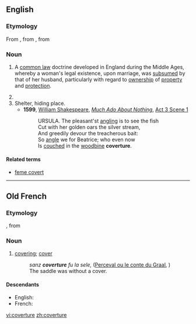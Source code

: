 ==English==
{{wikipedia}}

===Etymology===
From {{etyl|enm|en}}, from {{etyl|fro|en}} {{term|coverture|lang=fro}}, from {{term|covrir|lang=fro||to cover}}

===Noun===
{{en-noun}}

# {{legal}} A [[common law]] doctrine developed in England during the Middle Ages, whereby a woman's legal existence, upon marriage, was [[subsume]]d by that of her husband, particularly with regard to [[ownership]] of [[property]] and [[protection]].
# {{alternative spelling of|couverture}}
# Shelter, hiding place.
#* '''1599''', [[w:William Shakespeare|William Shakespeare]], ''[[w:Much Ado About Nothing|Much Ado About Nothing]]'', [[s:Much Ado About Nothing (Shakespeare)|Act 3 Scene 1]]
#*:URSULA. The pleasant'st [[angling]] is to see the fish
#*:Cut with her golden oars the silver stream,
#*:And greedily devour the treacherous bait:
#*:So [[angle]] we for Beatrice; who even now
#*:Is [[couch]]ed in the [[woodbine]] '''coverture'''.
====Related terms====
* [[feme covert]]

----

==Old French==

===Etymology===
{{suffix|covert|ure|lang=fro}}, from {{term|covrir|lang=fro||to cover}}

===Noun===
{{fro-noun|f}}

# [[covering]]; [[cover]]
#: ''sanz '''coverture''' fu la sele,'' ([[s:fr:Perceval ou le conte du Graal|Perceval ou le conte du Graal]], {{w|Christian of Troyes}})
#: The saddle was without a cover.

====Descendants====
* English: {{l|en|coverture}}
* French: {{l|fr|couverture}}

[[vi:coverture]]
[[zh:coverture]]